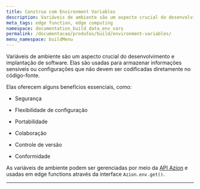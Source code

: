 ```yaml
---
title: Construa com Environment Variables 
description: Variáveis de ambiente são um aspecto crucial do desenvolvimento e implantação de software. Elas são usadas para armazenar informações sensíveis ou configurações que não devem ser codificadas diretamente no código-fonte.
meta_tags: edge function, edge computing
namespace: documentation_build_data_env_vars
permalink: /documentacao/produtos/build/environment-variables/
menu_namespace: buildMenu
---
```



<LinkButton link="/pt-br/documentacao/produtos/edge-application/edge-functions/runtime/api-reference/environment-variables/" label="referência de API" severity="secondary" />


Variáveis de ambiente são um aspecto crucial do desenvolvimento e implantação de software. Elas são usadas para armazenar informações sensíveis ou configurações que não devem ser codificadas diretamente no código-fonte.

Elas oferecem alguns benefícios essenciais, como:

- Segurança

- Flexibilidade de configuração

- Portabilidade

- Colaboração

- Controle de versão

- Conformidade

As variáveis de ambiente podem ser gerenciadas por meio da [API Azion](https://api.azion.com/) e usadas em edge functions através da interface `Azion.env.get()`.


---

